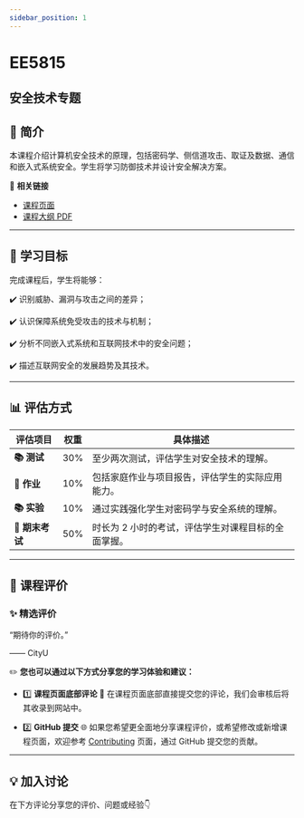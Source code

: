 ```yaml
---
sidebar_position: 1
---
```


# EE5815
## 安全技术专题

## **📘 简介**
本课程介绍计算机安全技术的原理，包括密码学、侧信道攻击、取证及数据、通信和嵌入式系统安全。学生将学习防御技术并设计安全解决方案。

🔗 **相关链接**
- [课程页面](https://www.cityu.edu.hk/catalogue/pg/202425/course/EE5815.htm)
- [课程大纲 PDF](https://www.cityu.edu.hk/catalogue/pg/202425/course/EE5815.pdf)

---

## **🎯 学习目标**

完成课程后，学生将能够：

✔️ 识别威胁、漏洞与攻击之间的差异；

✔️ 认识保障系统免受攻击的技术与机制；

✔️ 分析不同嵌入式系统和互联网技术中的安全问题；

✔️ 描述互联网安全的发展趋势及其技术。

---

## **📊 评估方式**

| **评估项目**          | **权重** | **具体描述**                                                                                       |
|----------------------|---------|---------------------------------------------------------------------------------------------------|
| **📚 测试**            | 30%     | 至少两次测试，评估学生对安全技术的理解。                                                         |
| **📝 作业**           | 10%     | 包括家庭作业与项目报告，评估学生的实际应用能力。                                                  |
| **📚 实验**           | 10%     | 通过实践强化学生对密码学与安全系统的理解。                                                       |
| **📖 期末考试**       | 50%     | 时长为 2 小时的考试，评估学生对课程目标的全面掌握。                                                |

---

## **💬 课程评价**

### ✨ **精选评价**
<div className={commentStyles.commentBox}>
    <p className={commentStyles.commentText}>
        “期待你的评价。”
    </p>
    <p className={commentStyles.commentAuthor}>—— CityU</p>
</div>

✏️ **您也可以通过以下方式分享您的学习体验和建议：**

- 1️⃣ **课程页面底部评论**
💬 在课程页面底部直接提交您的评论，我们会审核后将其收录到网站中。

- 2️⃣ **GitHub 提交**
🌐 如果您希望更全面地分享课程评价，或希望修改或新增课程页面，欢迎参考 [Contributing](https://penjc.github.io/CityU/contributing) 页面，通过 GitHub 提交您的贡献。

---

## **💡 加入讨论**

在下方评论分享您的评价、问题或经验👇
<Utterances />
